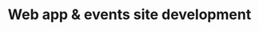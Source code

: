 ---
company: Camel studio
duration: 2 months 
title: Web app & events site development
year: 2025
tasks:
    - Designed and developed a responsive landing page using static site generation (SSG).
    - Combined front-end development with UI/UX design principles to deliver a functional and visually engaging project.
    - Used AI tools to enhance workflow and creativity while maintaining full ownership of design and development.
relatedSkills: 
    - nextjs
    - react
    - typescript
    - tailwind
    - astro
---